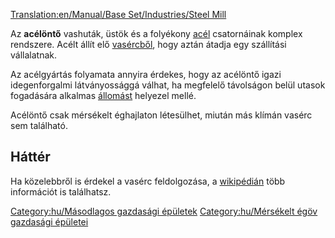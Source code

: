[[Translation:en/Manual/Base Set/Industries/Steel Mill]]

{{hu/Gazdasági épületek|kép=en/Steelmill.png
|név=Acélöntő
|klíma=[[hu/Manual/Éghajlatok#Mérsékelt|mérsékelt]]
|elfogad=[[hu/Manual/Base Set/Cargos/Vasérc|vasércet]]
|előállít=[[hu/Manual/Base Set/Cargos/Acél|acélt]]
}}

Az '''acélöntő''' vashuták, üstök és a folyékony [[hu/Manual/Base Set/Cargos/Acél|acél]] csatornáinak komplex rendszere. Acélt állít elő [[hu/Manual/Base Set/Cargos/Vasérc|vasércből]], hogy aztán átadja egy szállítási vállalatnak.

Az acélgyártás folyamata annyira érdekes, hogy az acélöntő igazi idegenforgalmi látványossággá válhat, ha megfelelő távolságon belül utasok fogadására alkalmas [[hu/Manual/Állomások|állomást]] helyezel mellé.

Acélöntő csak mérsékelt éghajlaton létesülhet, miután más klímán vasérc sem található.

==Háttér==
Ha közelebbről is érdekel a vasérc feldolgozása, a [http://hu.wikipedia.org/wiki/Kohászat wikipédián] több információt is találhatsz.

{{hu/Navbox Gazdasági épületek}}

[[Category:hu/Másodlagos gazdasági épületek]]
[[Category:hu/Mérsékelt égöv gazdasági épületei]]